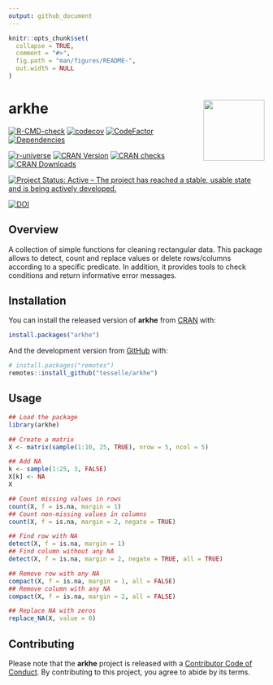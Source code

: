 ```yaml
---
output: github_document
---
```


<!-- README.md is generated from README.Rmd. Please edit that file -->

```r
knitr::opts_chunk$set(
  collapse = TRUE,
  comment = "#>",
  fig.path = "man/figures/README-",
  out.width = NULL
)
```

# arkhe <img width=120px src="man/figures/logo.png" align="right" />

<!-- badges: start -->
[![R-CMD-check](https://github.com/tesselle/arkhe/workflows/R-CMD-check/badge.svg)](https://github.com/tesselle/arkhe/actions)
[![codecov](https://codecov.io/gh/tesselle/arkhe/branch/main/graph/badge.svg)](https://app.codecov.io/gh/tesselle/arkhe)
[![CodeFactor](https://www.codefactor.io/repository/github/tesselle/arkhe/badge/main)](https://www.codefactor.io/repository/github/tesselle/arkhe/overview/main)
[![Dependencies](https://tinyverse.netlify.com/badge/arkhe)](https://cran.r-project.org/package=arkhe)

[![r-universe](https://tesselle.r-universe.dev/badges/arkhe)](https://tesselle.r-universe.dev){.pkgdown-devel}
[![CRAN Version](http://www.r-pkg.org/badges/version/arkhe)](https://cran.r-project.org/package=arkhe){.pkgdown-release}
[![CRAN checks](https://cranchecks.info/badges/worst/arkhe)](https://cran.r-project.org/web/checks/check_results_arkhe.html){.pkgdown-release}
[![CRAN Downloads](http://cranlogs.r-pkg.org/badges/arkhe)](https://cran.r-project.org/package=arkhe){.pkgdown-release}

[![Project Status: Active – The project has reached a stable, usable state and is being actively developed.](https://www.repostatus.org/badges/latest/active.svg)](https://www.repostatus.org/#active)

[![DOI](https://zenodo.org/badge/DOI/10.5281/zenodo.3526659.svg)](https://doi.org/10.5281/zenodo.3526659)
<!-- badges: end -->

## Overview

A collection of simple functions for cleaning rectangular data. This package allows to detect, count and replace values or delete rows/columns according to a specific predicate. In addition, it provides tools to check conditions and return informative error messages.

## Installation

You can install the released version of **arkhe** from [CRAN](https://CRAN.R-project.org) with:

```r
install.packages("arkhe")
```

And the development version from [GitHub](https://github.com/) with:

```r
# install.packages("remotes")
remotes::install_github("tesselle/arkhe")
```

## Usage

```r
## Load the package
library(arkhe)
```

```r
## Create a matrix
X <- matrix(sample(1:10, 25, TRUE), nrow = 5, ncol = 5)

## Add NA
k <- sample(1:25, 3, FALSE)
X[k] <- NA
X

## Count missing values in rows
count(X, f = is.na, margin = 1)
## Count non-missing values in columns
count(X, f = is.na, margin = 2, negate = TRUE)

## Find row with NA
detect(X, f = is.na, margin = 1)
## Find column without any NA
detect(X, f = is.na, margin = 2, negate = TRUE, all = TRUE)

## Remove row with any NA
compact(X, f = is.na, margin = 1, all = FALSE)
## Remove column with any NA
compact(X, f = is.na, margin = 2, all = FALSE)

## Replace NA with zeros
replace_NA(X, value = 0)
```

## Contributing
Please note that the **arkhe** project is released with a [Contributor Code of Conduct](https://www.tesselle.org/conduct.html). By contributing to this project, you agree to abide by its terms.
